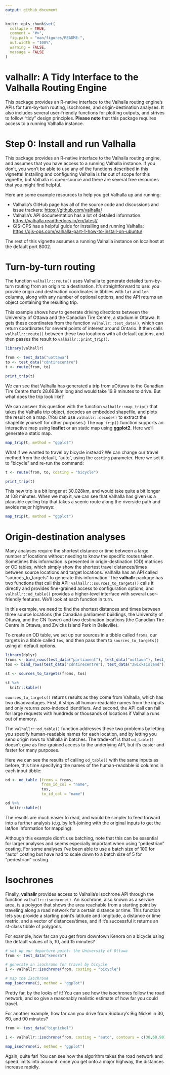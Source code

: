 ```yaml
---
output: github_document
---
```


<!-- README.md is generated from README.Rmd. Please edit that file -->

```r
knitr::opts_chunk$set(
  collapse = TRUE,
  comment = "#>",
  fig.path = "man/figures/README-",
  out.width = "100%",
  warning = FALSE,
  message = FALSE
)
```

# valhallr: A Tidy Interface to the Valhalla Routing Engine

This package provides an R-native interface to the Valhalla routing engine’s APIs for turn-by-turn routing, isochrones, and origin-destination analyses. It also includes several user-friendly functions for plotting outputs, and strives to follow "tidy" design principles. **Please note** that this package requires access to a running Valhalla instance.

# Step 0: Install and run Valhalla

This package provides an R-native interface to the Valhalla routing engine, and assumes that you have access to a running Valhalla instance. If you don't, you won't be able to use any of the functions described in this vignette! Installing and configuring Valhalla is far out of scope for this vignette, but Valhalla is open-source and there are several free resources that you might find helpful.

Here are some example resources to help you get Valhalla up and running:

* Valhalla's GitHub page has all of the source code and discussions and issue trackers: [https://github.com/valhalla/](https://github.com/valhalla/)
* Valhalla's API documentation has a lot of detailed information: [https://valhalla.readthedocs.io/en/latest/](https://valhalla.readthedocs.io/en/latest/)
* GIS-OPS has a helpful guide for installing and running Valhalla: [https://gis-ops.com/valhalla-part-1-how-to-install-on-ubuntu/](https://gis-ops.com/valhalla-part-1-how-to-install-on-ubuntu/)

The rest of this vignette assumes a running Valhalla instance on localhost at the default port 8002.

# Turn-by-turn routing

The function `valhallr::route()` uses Valhalla to generate detailed turn-by-turn routing from an origin to a destination. It's straightforward to use: you provide origin and destination coordinates in tibbles with `lat` and `lon` columns, along with any number of optional options, and the API returns an object containing the resulting trip.

This example shows how to generate driving directions between the University of Ottawa and the Canadian Tire Centre, a stadium in Ottawa. It gets these coordinates from the function `valhallr::test_data()`, which can return coordinates for several points of interest around Ontario. It then calls `valhallr::route()` between these two locations with all default options, and then passes the result to `valhallr::print_trip()`.

```r
library(valhallr)

from <- test_data("uottawa")
to <- test_data("cdntirecentre")
t <- route(from, to)

print_trip(t)
```

We can see that Valhalla has generated a trip from uOttawa to the Canadian Tire Centre that's 28.693km long and would take 19.9 minutes to drive. But what does the trip look like?

We can answer this question with the function `valhallr::map_trip()` that takes the Valhalla trip object, decodes an embedded shapefile, and plots the result on a map. (You can use `valhallr::decode()` to extract the shapefile yourself for other purposes.) The `map_trip()` function supports an interactive map using **leaflet** or an static map using **ggplot2**. Here we'll generate a static map.

```r
map_trip(t, method = "ggplot")

```

What if we wanted to travel by bicycle instead? We can change our travel method from the default, "auto", using the `costing` parameter. Here we set it to "bicycle" and re-run the command:

```r
t <- route(from, to, costing = "bicycle")

print_trip(t)
```

This new trip is a bit longer at 30.028km, and would take quite a bit longer at 108 minutes. When we map it, we can see that Valhalla has given us a plausible cycling trip that takes a scenic route along the riverside path and avoids major highways:

```r
map_trip(t, method = "ggplot")


```

# Origin-destination analyses

Many analyses require the shortest distance or time between a large number of locations without needing to know the specific routes taken. Sometimes this information is presented in origin-destination (OD) matrices or OD tables, which simply show the shortest travel distances/times between source locations and target locations. Valhalla has an API called "sources_to_targets" to generate this information. The **valhallr** package has two functions that call this API: `valhallr::sources_to_targets()` calls it directly and provides fine-grained access to configuration options, and `valhallr::od_table()` provides a higher-level interface with several user-friendly features. We'll look at each function in turn.

In this example, we need to find the shortest distances and times between three source locations (the Canadian parliament buildings, the University of Ottawa, and the CN Tower) and two destination locations (the Canadian Tire Centre in Ottawa, and Zwicks Island Park in Belleville).

To create an OD table, we set up our sources in a tibble called `froms`, our targets in a tibble called `tos`, and then pass them to `sources_to_targets()` using all default options.

```r
library(dplyr)
froms <- bind_rows(test_data("parliament"), test_data("uottawa"), test_data("cntower"))
tos <- bind_rows(test_data("cdntirecentre"), test_data("zwicksisland"))

st <- sources_to_targets(froms, tos)

st %>%
  knitr::kable()
```

`sources_to_targets()` returns results as they come from Valhalla, which has two disadvantages. First, it strips all human-readable names from the inputs and only returns zero-indexed identifiers. And second, the API call can fail for large requests with hundreds or thousands of locations if Valhalla runs out of memory.

The `valhallr::od_table()` function addresses these two problems by letting you specify human-readable names for each location, and by letting you send origin rows to Valhalla in batches. The trade-off is that `od_table()` doesn't give as fine-grained access to the underlying API, but it's easier and faster for many purposes.

Here we can see the results of calling `od_table()` with the same inputs as before, this time specifying the names of the human-readable id columns in each input tibble:

```r
od <- od_table (froms = froms,
                from_id_col = "name",
                tos,
                to_id_col = "name")

od %>%
  knitr::kable()

```

The results are much easier to read, and would be simpler to feed forward into a further analysis (e.g. by left-joining with the original inputs to get the lat/lon information for mapping).

Although this example didn't use batching, note that this can be essential for larger analyses and seems especially important when using "pedestrian" costing. For some analyses I've been able to use a batch size of 100 for "auto" costing but have had to scale down to a batch size of 5 for "pedestrian" costing.

# Isochrones

Finally, **valhallr** provides access to Valhalla's isochrone API through the function `valhallr::isochrone()`. An isochrone, also known as a service area, is a polygon that shows the area reachable from a starting point by traveling along a road network for a certain distance or time. This function lets you provide a starting point's latitude and longitude, a distance or time metric, and a vector of distances/times, and if it's successful it returns an sf-class tibble of polygons.

For example, how far can you get from downtown Kenora on a bicycle using the default values of 5, 10, and 15 minutes?

```r
# set up our departure point: the University of Ottawa
from <- test_data("kenora")

# generate an isochrone for travel by bicycle
i <- valhallr::isochrone(from, costing = "bicycle")

# map the isochrone
map_isochrone(i, method = "ggplot")

```

Pretty far, by the looks of it! You can see how the isochrones follow the road network, and so give a reasonably realistic estimate of how far you could travel.

For another example, how far can you drive from Sudbury's Big Nickel in 30, 60, and 90 minutes?

```r
from <- test_data("bignickel")

i <- valhallr::isochrone(from, costing = "auto", contours = c(30,60,90), metric = "min")

map_isochrone(i, method = "ggplot")
```

Again, quite far! You can see how the algorithm takes the road network and speed limits into account: once you get onto a major highway, the distances increase rapidly.
